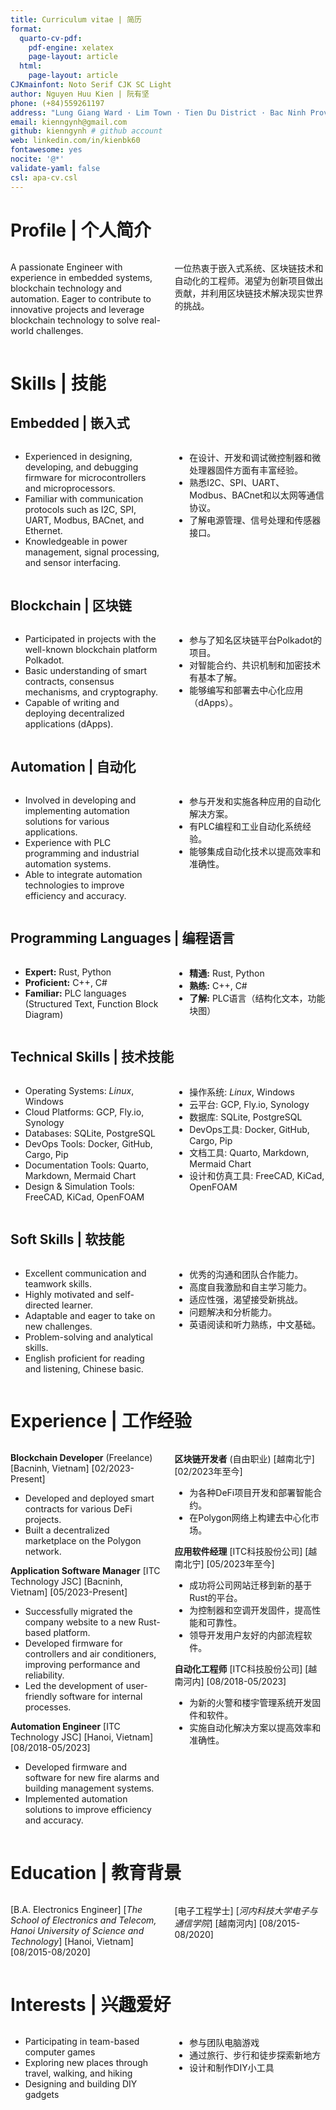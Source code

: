 ```yaml
---
title: Curriculum vitae | 简历
format:
  quarto-cv-pdf:
    pdf-engine: xelatex
    page-layout: article
  html: 
    page-layout: article
CJKmainfont: Noto Serif CJK SC Light
author: Nguyen Huu Kien | 阮有坚
phone: (+84)559261197
address: "Lung Giang Ward · Lim Town · Tien Du District · Bac Ninh Province · Vietnam | 越南 · 北宁省 · 仙游县 · 仙游县 · 林镇 · 陇江村 "
email: kienngynh@gmail.com
github: kienngynh # github account
web: linkedin.com/in/kienbk60
fontawesome: yes
nocite: '@*'
validate-yaml: false
csl: apa-cv.csl
---
```


# Profile | 个人简介

:::: {.columns}
::: {.column width="40%"}
A passionate Engineer with experience in embedded systems, blockchain technology and automation. Eager to contribute to innovative projects and leverage blockchain technology to solve real-world challenges.
:::
::: {.column width="40%"}
一位热衷于嵌入式系统、区块链技术和自动化的工程师。渴望为创新项目做出贡献，并利用区块链技术解决现实世界的挑战。
:::
::::

# Skills | 技能
## Embedded | 嵌入式

:::: {.columns}
::: {.column width="40%"}
* Experienced in designing, developing, and debugging firmware for microcontrollers and microprocessors.
* Familiar with communication protocols such as I2C, SPI, UART, Modbus, BACnet, and Ethernet.
* Knowledgeable in power management, signal processing, and sensor interfacing.
:::
::: {.column width="40%"}
* 在设计、开发和调试微控制器和微处理器固件方面有丰富经验。
* 熟悉I2C、SPI、UART、Modbus、BACnet和以太网等通信协议。
* 了解电源管理、信号处理和传感器接口。
:::
::::

## Blockchain | 区块链 

:::: {.columns}
::: {.column width="40%"}
* Participated in projects with the well-known blockchain platform Polkadot.
* Basic understanding of smart contracts, consensus mechanisms, and cryptography.
* Capable of writing and deploying decentralized applications (dApps).
:::
::: {.column width="40%"}
* 参与了知名区块链平台Polkadot的项目。
* 对智能合约、共识机制和加密技术有基本了解。
* 能够编写和部署去中心化应用（dApps）。
:::
::::

## Automation | 自动化
:::: {.columns}
::: {.column width="40%"}
* Involved in developing and implementing automation solutions for various applications.
* Experience with PLC programming and industrial automation systems.
* Able to integrate automation technologies to improve efficiency and accuracy.
:::
::: {.column width="40%"}
* 参与开发和实施各种应用的自动化解决方案。
* 有PLC编程和工业自动化系统经验。
* 能够集成自动化技术以提高效率和准确性。
:::
::::

## Programming Languages | 编程语言

:::: {.columns}
::: {.column width="40%"}
* **Expert:** Rust, Python
* **Proficient:** C++, C#
* **Familiar:** PLC languages (Structured Text, Function Block Diagram)
:::
::: {.column width="40%"}
* **精通:** Rust, Python
* **熟练:** C++, C#
* **了解:** PLC语言（结构化文本，功能块图）
:::
::::

## Technical Skills | 技术技能

:::: {.columns}
::: {.column width="40%"}
* Operating Systems: *Linux*, Windows
* Cloud Platforms: GCP, Fly.io, Synology
* Databases: SQLite, PostgreSQL
* DevOps Tools: Docker, GitHub, Cargo, Pip
* Documentation Tools: Quarto, Markdown, Mermaid Chart
* Design & Simulation Tools: FreeCAD, KiCad, OpenFOAM
:::
::: {.column width="40%"}
* 操作系统: *Linux*, Windows
* 云平台: GCP, Fly.io, Synology
* 数据库: SQLite, PostgreSQL
* DevOps工具: Docker, GitHub, Cargo, Pip
* 文档工具: Quarto, Markdown, Mermaid Chart
* 设计和仿真工具: FreeCAD, KiCad, OpenFOAM
:::
::::

## Soft Skills | 软技能

:::: {.columns}
::: {.column width="40%"}
* Excellent communication and teamwork skills.
* Highly motivated and self-directed learner.
* Adaptable and eager to take on new challenges.
* Problem-solving and analytical skills.
* English proficient for reading and listening, Chinese basic.
:::
::: {.column width="40%"}
* 优秀的沟通和团队合作能力。
* 高度自我激励和自主学习能力。
* 适应性强，渴望接受新挑战。
* 问题解决和分析能力。
* 英语阅读和听力熟练，中文基础。
:::
::::

# Experience | 工作经验

:::: {.columns}
::: {.column width="40%"}
**Blockchain Developer** (Freelance)
[Bacninh, Vietnam]
[02/2023-Present]

* Developed and deployed smart contracts for various DeFi projects.
* Built a decentralized marketplace on the Polygon network.

**Application Software Manager**
[ITC Technology JSC]
[Bacninh, Vietnam]
[05/2023-Present]

* Successfully migrated the company website to a new Rust-based platform.
* Developed firmware for controllers and air conditioners, improving performance and reliability.
* Led the development of user-friendly software for internal processes.

**Automation Engineer**
[ITC Technology JSC]
[Hanoi, Vietnam]
[08/2018-05/2023]

* Developed firmware and software for new fire alarms and building management systems.
* Implemented automation solutions to improve efficiency and accuracy.
:::
::: {.column width="40%"}
**区块链开发者** (自由职业)
[越南北宁]
[02/2023年至今]

* 为各种DeFi项目开发和部署智能合约。
* 在Polygon网络上构建去中心化市场。

**应用软件经理**
[ITC科技股份公司]
[越南北宁]
[05/2023年至今]

* 成功将公司网站迁移到新的基于Rust的平台。
* 为控制器和空调开发固件，提高性能和可靠性。
* 领导开发用户友好的内部流程软件。

**自动化工程师**
[ITC科技股份公司]
[越南河内]
[08/2018-05/2023]

* 为新的火警和楼宇管理系统开发固件和软件。
* 实施自动化解决方案以提高效率和准确性。
:::
::::

# Education | 教育背景

:::: {.columns}
::: {.column width="40%"}
[B.A. Electronics Engineer]
[*The School of Electronics and Telecom, Hanoi University of Science and Technology*]
[Hanoi, Vietnam]
[08/2015-08/2020]
:::
::: {.column width="40%"}
[电子工程学士]
[*河内科技大学电子与通信学院*]
[越南河内]
[08/2015-08/2020]
:::
::::

# Interests | 兴趣爱好

:::: {.columns}
::: {.column width="40%"}
* Participating in team-based computer games
* Exploring new places through travel, walking, and hiking
* Designing and building DIY gadgets
:::
::: {.column width="40%"}
* 参与团队电脑游戏
* 通过旅行、步行和徒步探索新地方
* 设计和制作DIY小工具
:::
::::

